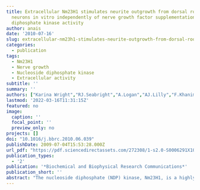 ```yaml
---
title: Extracellular Nm23H1 stimulates neurite outgrowth from dorsal root ganglia
  neurons in vitro independently of nerve growth factor supplementation or its nucleoside
  diphosphate kinase activity
author: anais
date: '2010-07-16'
slug: extracellular-nm23h1-stimulates-neurite-outgrowth-from-dorsal-root-ganglia-neurons-in-vitro-independently-of-nerve-growth-factor-supplementation-or-its-nucleoside-diphosphate-kinase-activity
categories:
  - publication
tags:
  - Nm23H1
  - Nerve growth
  - Nucleoside diphosphate kinase
  - Extracellular activity
subtitle: ''
summary: ''
authors: ["Karina Wright","RJ.Seabright","A.Logan","AJ.Lilly","F.Khanim","C.M.Bunce","W.E.B.Johnson"]
lastmod: '2022-03-16T11:31:15Z'
featured: no
image:
  caption: ''
  focal_point: ''
  preview_only: no
projects: []
doi: "10.1016/j.bbrc.2010.06.039"
publishDate: 2009-07-04T15:53:28.000Z
url_pdf: "https://pdf.sciencedirectassets.com/272308/1-s2.0-S0006291X10X00286/1-s2.0-S0006291X10011496/main.pdf?X-Amz-Security-Token=IQoJb3JpZ2luX2VjEJz%2F%2F%2F%2F%2F%2F%2F%2F%2F%2FwEaCXVzLWVhc3QtMSJHMEUCIA2pMh50jzgPf0iZgWIFk%2F%2FWITPQqEWSFuNT5xYvdp2MAiEAme8HQZ1ql0YTbIoJB5vMS10WX9zIVN%2Ft%2Bk1HdDQ4zXoq%2BgMIFBAEGgwwNTkwMDM1NDY4NjUiDPo2JCKtZ3ThbZWUBSrXA7oXwutgWWiUVyZe7SFKup2iC9vdFNSs9aArQrazSJJphtJUqFeZhKPx2hQ0AUukFTn8Z5NgQYRN7pjBlBj2%2B0zN5MPowgE5%2Fj8TL1fMeHk5gK1OqQGGlnYdmUIL3NuHyitCQov40mB9%2FhWgsPXMGXDWOSK80VCtZUyfe%2B2f2O9XWRJaXsmgC45kK232nvWa%2BxZ2DZRfiB%2F7EfRVtGL5bQFhvpwOtZkl0EvWZkuMkpdj%2FfXRvZvFK9jn2QhG%2BVYB2CUA%2BY8E8nfIdhvmzEmjwzlByYrdtIbNcZJVQosSSV4CVkMClyvuoSz280spESO%2B0gQU2i28LpE8adSWC5D3MjuTcUavXrThkz0FPo%2BGifOUxwxizXYcTc7gq%2BswZPGTrWBRxQql%2FTS5kXc6vzSepXQaw6koIeZD1%2BbxR3xUkxikZqyLWatHMPdebCxk4ou6DGTmTxu7ZemJuOFvZHSe8vDroOp6i0cJejUOcg0TnhC9zK8526kBTGoShpmpbAqQrppiexN04IyNjUxQhP6yxA7RWzk1YXu06nAxGj7kt6RY5hbT7i8rJF%2Fg0yST8KgAcC4NTTHzCDIZIeY55Epc1kkKnsICU9v%2BwRXmMLdEff92MpIY6RA88jD936yRBjqlAVeTosamFkbSrcO7qwxlQ3E7oJ4PAhDjVobtfBwZ96%2BCzZ1A5q%2Fu00cmGPQqGtjPcj3BOJNDyPpoKuu7%2FL8Z3L3hocreh09GDPNrFWPZ4hiGRpCrnFlYN7NT9GG0drTCESamUcneHlkk%2FTs%2BLNdMr3J4BrFhqn91%2BJnEbSEw%2BEA8uN8LQAZxJA9zay94MF%2FbxZqfShAQMffx9jiOXEYvo3%2BpqMtqQQ%3D%3D&X-Amz-Algorithm=AWS4-HMAC-SHA256&X-Amz-Date=20220311T121235Z&X-Amz-SignedHeaders=host&X-Amz-Expires=300&X-Amz-Credential=ASIAQ3PHCVTY534TURUU%2F20220311%2Fus-east-1%2Fs3%2Faws4_request&X-Amz-Signature=b5af6ff16a817e663249b8f9cafe8119374e98319d94fd89e9246ac0664b1065&hash=615f165b965b339ed55ed2cf8ca5807e17dd1fb3f82b792d9d46a8a15ea6e7d7&host=68042c943591013ac2b2430a89b270f6af2c76d8dfd086a07176afe7c76c2c61&pii=S0006291X10011496&tid=spdf-300088b8-774c-4081-a3d1-530f338b53b1&sid=8109529c5ec070407f798a141f4050d9daa1gxrqb&type=client&ua=4c000e545252575e&rr=6ea43300dad48889"
publication_types:
  - '2'
publication: '*Biochemical and Biophysical Research Communications*'
publication_short: ''
abstract: "The nucleoside diphosphate (NDP) kinase, Nm23H1, is a highly expressed during neuronal development, whilst induced over-expression in neuronal cells results in increased neurite outgrowth. Extracellular Nm23H1 affects the survival, proliferation and differentiation of non-neuronal cells. Therefore, this study has examined whether extracellular Nm23H1 regulates nerve growth. We have immobilised recombinant Nm23H1 proteins to defined locations of culture plates, which were then seeded with explants of embryonic chick dorsal root ganglia (DRG) or dissociated adult rat DRG neurons. The substratum-bound extracellular Nm23H1 was stimulatory for neurite outgrowth from chick DRG explants in a concentration-dependent manner. On high concentrations of Nm23H1, chick DRG neurite outgrowth was extensive and effectively limited to the location of the Nm23H1, i.e. neuronal growth cones turned away from adjacent collagen-coated substrata. Nm23H1-coated substrata also significantly enhanced rat DRG neuronal cell adhesion and neurite outgrowth in comparison to collagen-coated substrata. These effects were independent of NGF supplementation. Recombinant Nm23H1 (H118F), which does not possess NDP kinase activity, exhibited the same activity as the wild-type protein. Hence, a novel neuro-stimulatory activity for extracellular Nm23H1 has been identified in vitro, which may function in developing neuronal systems."
---
```

